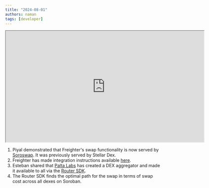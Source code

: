```yaml
---
title: "2024-08-01"
authors: naman
tags: [developer]
---
```


<iframe
  src="https://drive.google.com/file/d/1Hog269Q96QMEJeC2DZHIMUkjMtj98YYj/preview"
  width="640"
  height="360"
  allow="autoplay"
></iframe>

1. Piyal demonstrated that Freighter's swap functionality is now served by [Soroswap](https://soroswap.finance/). It was previously served by Stellar Dex.
2. Freighter has made integration instructions available [here](https://github.com/stellar/freighter/blob/d248f2ad0aa03da72ea6eeaf7907ac0454fdcc72/extension/INTEGRATING_SOROSWAP.MD?plain=1#L2).
3. Esteban shared that [Palta Labs](https://paltalabs.io/) has created a DEX aggregator and made it available to all via the [Router SDK](https://docs.soroswap.finance/03-technical-reference/07-optimal-route/01-soroswap-router-sdk).
4. The Router SDK finds the optimal path for the swap in terms of swap cost across all dexes on Soroban.

